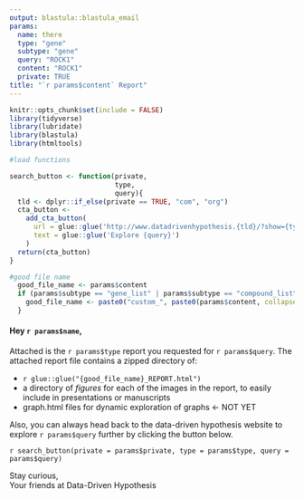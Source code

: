 ```yaml
---
output: blastula::blastula_email
params:
  name: there
  type: "gene"
  subtype: "gene"
  query: "ROCK1"
  content: "ROCK1"
  private: TRUE
title: "`r params$content` Report"
---
```

```r
knitr::opts_chunk$set(include = FALSE)
library(tidyverse)
library(lubridate)
library(blastula)
library(htmltools)

#load functions

search_button <- function(private, 
                          type, 
                          query){
  tld <- dplyr::if_else(private == TRUE, "com", "org")
  cta_button <-
    add_cta_button(
      url = glue::glue('http://www.datadrivenhypothesis.{tld}/?show={type}&query={query}'),
      text = glue::glue('Explore {query}')
    )
  return(cta_button)
}

#good file name
  good_file_name <- params$content
  if (params$subtype == "gene_list" | params$subtype == "compound_list" | params$subtype == "cell_list") {
    good_file_name <- paste0("custom_", paste0(params$content, collapse="_"))
  }
```
#### Hey `r params$name`,  
Attached is the `r params$type` report you requested for `r params$query`. The attached report file contains a zipped directory of:  

- `r glue::glue("{good_file_name}_REPORT.html")` 
- a directory of *figures* for each of the images in the report, to easily include in presentations or manuscripts  
- graph.html files for dynamic exploration of graphs <- NOT YET  
  
Also, you can always head back to the data-driven hypothesis website to explore `r params$query` further by clicking the button below.

`r search_button(private = params$private, type = params$type, query = params$query)`


Stay curious,  
Your friends at Data-Driven Hypothesis

